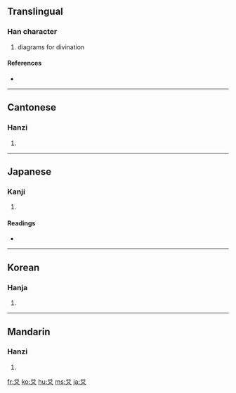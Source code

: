 ==Translingual==

===Han character===
{{Han char|rn=89|rad=爻|as=00|sn=4|four=4040<sub>0</sub>|canj=大大 (KK)}}

# diagrams for divination

====References====
* {{Han ref|kx=0690.130|dkj=19737|dj=1103.110|hdz=10034.040|uh=723B|ud=29243|bh=A4F8|bd=42232}}

----

==Cantonese==

===Hanzi===
{{yue-hanzi|jyut=|y=ngaau4}}

# {{defn|Cantonese}}

----

==Japanese==

===Kanji===
{{ja-kanji|grade=|rs=爻00}}

# {{defn|Japanese}}

====Readings====
* {{ja-readings|on=[[こう]] (kō)|kun=[[まじわる]] (majiwaru)}}

----

==Korean==

===Hanja===
{{ko-hanja|hangeul=효|eumhun=|rv=hyo|mr=hyo|y=hyo}}

# {{defn|Korean}}

----

==Mandarin==

===Hanzi===
{{cmn-hanzi|pin=[[yáo]] ([[yao2]])|wg=yao<sup>2</sup>}}

# {{defn|Mandarin}}

[[fr:爻]]
[[ko:爻]]
[[hu:爻]]
[[ms:爻]]
[[ja:爻]]